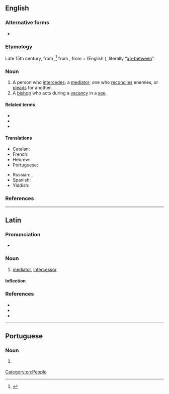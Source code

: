 ==English==

===Alternative forms===
* {{l|en|intercessour}} {{qualifier|obsolete}}

===Etymology===
Late 15th century, from {{etyl|la|en}} {{m|la|intercessor}},<ref>{{R:Online Etymology Dictionary}}</ref> from {{etyl|la|en}} {{m|la|intercēdō}}, from {{m|la|inter||between}} + {{m|la|cēdō||I go}} (English {{m|en|cede}}), literally “[[go-between]]”.

===Noun===
{{en-noun}}

# A person who [[intercede]]s; a [[mediator]]; one who [[reconcile]]s enemies, or [[plead]]s for another.
# A [[bishop]] who acts during a [[vacancy]] in a [[see]].

====Related terms====
* {{l|en|intercede}}
* {{l|en|intercession}}
* {{l|en|intercessory}}

====Translations====
{{trans-top|one who intercedes}}
* Catalan: {{t|ca|intercessor|m}}
* French: {{t+|fr|intercesseur|m}}
* Hebrew: {{t|he|שְׁתַדְּלָן|m|tr=sh'tadlán}}
* Portuguese: {{t+|pt|intercessor|m}}
{{trans-mid}}
* Russian: {{t+|ru|посре́дник|m}}, {{t+|ru|посре́дница|f}}
* Spanish: {{t|es|intercesor|m}}
* Yiddish: {{t|yi|שתּדלן|m|tr=shtadlen}}
{{trans-bottom}}

===References===
<references/>

[[Category:en:People]]

----

==Latin==

===Pronunciation===
* {{la-IPA|intercessor}}

===Noun===
{{la-noun|intercessor|intercessōris|m|third}}

# [[mediator]], [[#English|intercessor]]

====Inflection====
{{la-decl-3rd|intercessor}}

===References===
* {{R:L&S}}
* {{R:Elementary Lewis}}
* {{R:du Cange}}

----

==Portuguese==

===Noun===
{{pt-noun|m|f=intercessora}}

# {{l|en|intercessor}} {{gloss|one who intercedes}}